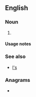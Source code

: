 {{also|ls|Ls|LS|.ls|l's|'ls|L.S.|L&S}}
==English==

===Noun===
{{head|en|noun plural form}}

# {{plural of|L|lang=en}}

====Usage notes====
{{U:en:plurals of letters}}

===See also===
* [[l's]]

===Anagrams===
* {{anagrams|en|a=ls|S & L|S&L|SL|Sl.}}